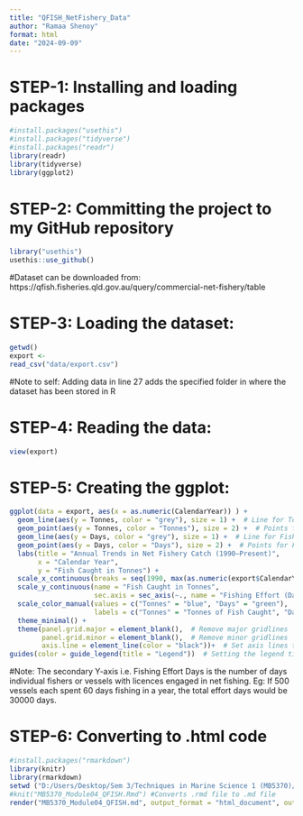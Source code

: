 ```yaml
---
title: "QFISH_NetFishery_Data"
author: "Ramaa Shenoy"
format: html
date: "2024-09-09"
---
```


# STEP-1: Installing and loading packages
```r
#install.packages("usethis")
#install.packages("tidyverse")
#install.packages("readr")
library(readr)
library(tidyverse)
library(ggplot2)
```

# STEP-2: Committing the project to my GitHub repository
```r
library("usethis")
usethis::use_github()
```

#Dataset can be downloaded from: https://qfish.fisheries.qld.gov.au/query/commercial-net-fishery/table

# STEP-3: Loading the dataset:
```r
getwd()
export <-
read_csv("data/export.csv") 
```
#Note to self: Adding data in line 27 adds the specified folder in where the dataset has been stored in R

# STEP-4: Reading the data:
```r
view(export)
```

# STEP-5: Creating the ggplot:
```r
ggplot(data = export, aes(x = as.numeric(CalendarYear)) ) +
  geom_line(aes(y = Tonnes, color = "grey"), size = 1) +  # Line for Tonnes of fish caught
  geom_point(aes(y = Tonnes, color = "Tonnes"), size = 2) +  # Points for Tonnes of fish caught
  geom_line(aes(y = Days, color = "grey"), size = 1) +  # Line for Fishing Effort (Days) 
  geom_point(aes(y = Days, color = "Days"), size = 2) +  # Points for Fishing Effort (Days)
  labs(title = "Annual Trends in Net Fishery Catch (1990–Present)",
       x = "Calendar Year",
       y = "Fish Caught in Tonnes") +
  scale_x_continuous(breaks = seq(1990, max(as.numeric(export$CalendarYear)), by = 4)) +  # 4-year intervals on X-axis
  scale_y_continuous(name = "Fish Caught in Tonnes", 
                     sec.axis = sec_axis(~., name = "Fishing Effort (Days)")) +  # Secondary axis for Fishing Effort (Days)
  scale_color_manual(values = c("Tonnes" = "blue", "Days" = "green"), 
                     labels = c("Tonnes" = "Tonnes of Fish Caught", "Days" = "Fishing Effort (Days)")) +  # Assigning colors to legend entries
  theme_minimal() +
  theme(panel.grid.major = element_blank(),  # Remove major gridlines
        panel.grid.minor = element_blank(),  # Remove minor gridlines
        axis.line = element_line(color = "black"))+  # Set axis lines to black  
guides(color = guide_legend(title = "Legend"))  # Setting the legend title to "Legend"
```
#Note: The secondary Y-axis i.e. Fishing Effort Days is the number of days individual fishers or vessels with licences engaged in net fishing. Eg:  If 500 vessels each spent 60 days fishing in a year, the total effort days would be 30000 days.

# STEP-6: Converting to .html code 
```r
#install.packages("rmarkdown")
library(knitr)
library(rmarkdown)
setwd ("D:/Users/Desktop/Sem 3/Techniques in Marine Science 1 (MB5370)/Module 4/MB5370_Module04_QFISH") #setting the working directory
#knit("MB5370_Module04_QFISH.Rmd") #Converts .rmd file to .md file
render("MB5370_Module04_QFISH.md", output_format = "html_document", output_file = "MB5370_Module04_QFISH_report.html") #converts .md file to .html document
```

